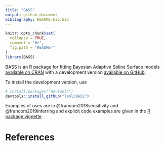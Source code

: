 ```yaml
---
title: "BASS"
output: github_document
bibliography: README-bib.bib
---
```


<!-- README.md is generated from README.Rmd. Please edit that file -->

```r
knitr::opts_chunk$set(
  collapse = TRUE,
  comment = "#>",
  fig.path = "README-"
)
library(BASS)
```



BASS is an R package for fitting Bayesian Adaptive Spline Surface models [available on CRAN](https://CRAN.R-project.org/package=BASS) with a development version [available on GitHub](https://github.com/lanl/BASS).

To install the development version, use

```r
# install.packages("devtools")
devtools::install_github("lanl/BASS")
```

Examples of uses are in @francom2018sensitivity and @francom2019inferring and explicit code examples are given in the [R package vignette](https://cran.r-project.org/web/packages/BASS/vignettes/article2-vignette.pdf).

# References
